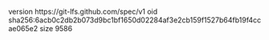 version https://git-lfs.github.com/spec/v1
oid sha256:6acb0c2db2b073d9bc1bf1650d02284af3e2cb159f1527b64fb19f4ccae065e2
size 9586
